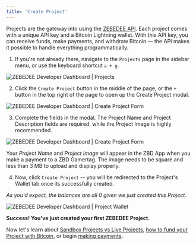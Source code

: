 ```yaml
---
title: 'Create Project'
---
```


Projects are the gateway into using the [ZEBEDEE API](/docs/zebedee-api/overview). Each project comes with a unique API key and a Bitcoin Lightning wallet. With this API key, you can receive funds, make payments, and withdraw Bitcoin — the API makes it possible to handle everything programmatically.

1.  If you're not already there, navigate to the `Projects` page in the sidebar menu, or use the keyboard shortcut `a + g`.

<Frame type="glass" caption="ZEBEDEE Developer Dashboard | Projects">
  <img src="https://docs.zebedee.io/img/v2/projects-default.png" alt="ZEBEDEE Developer Dashboard | Projects" />
</Frame>
<br />

2.  Click the `Create Project` button in the middle of the page, or the `+` button in the top right of the page to open up the Create Project modal.

<Frame type="glass" caption="ZEBEDEE Developer Dashboard | Create Project Form">
  <img src="https://docs.zebedee.io/img/v2/projects-create-project.png" alt="ZEBEDEE Developer Dashboard | Create Project Form" />
</Frame>
<br />

3.  Complete the fields in the modal. The Project Name and Project Description fields are required, while the Project Image is highly recommended.

<Frame type="glass" caption="ZEBEDEE Developer Dashboard | Create Project Form">
  <img src="https://docs.zebedee.io/img/v2/projects-create-project-2.png" alt="ZEBEDEE Developer Dashboard | Create Project Form" />
</Frame>
<br />

<Tip>Your _Project Name_ and _Project Image_ will appear in the ZBD App when you make a payment to a ZBD Gamertag. The image needs to be square and less than 3 MB to upload and display properly.</Tip>  

4.  Now, click `Create Project` -- you will be redirected to the Project's Wallet tab once its successfully created.

_As you'd expect, the balances are all 0 given we just created this Project._

<Frame type="glass" caption="ZEBEDEE Developer Dashboard | Project Wallet">
  <img src="https://docs.zebedee.io/img/v2/projects-wallet-default.png" alt="ZEBEDEE Developer Dashboard | Project Wallet" />
</Frame>
<br />

**Success! You've just created your first ZEBEDEE Project.**

Now let's learn about [Sandbox Projects vs Live Projects](/docs/dashboard/projects/sandbox), [how to fund your Project with Bitcoin](/docs/dashboard/projects/wallet), or begin [making payments](/docs/dashboard-pay-invoice).